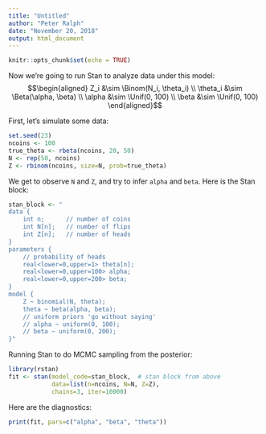 ```yaml
---
title: "Untitled"
author: "Peter Ralph"
date: "November 20, 2018"
output: html_document
---
```


```r
knitr::opts_chunk$set(echo = TRUE)
```

Now we're going to run Stan to analyze data under this model:
$$\begin{aligned}
    Z_i &\sim \Binom(N_i, \theta_i) \\
    \theta_i &\sim \Beta(\alpha, \beta) \\
    \alpha &\sim \Unif(0, 100) \\
    \beta &\sim \Unif(0, 100)
\end{aligned}$$


First, let's simulate some data:
```r
set.seed(23)
ncoins <- 100
true_theta <- rbeta(ncoins, 20, 50)
N <- rep(50, ncoins)
Z <- rbinom(ncoins, size=N, prob=true_theta)
```

We get to observe `N` and `Z`, and try to infer `alpha` and `beta`.
Here is the Stan block:
```r
stan_block <- "
data {
    int n;      // number of coins
    int N[n];   // number of flips
    int Z[n];   // number of heads
}
parameters {
    // probability of heads
    real<lower=0,upper=1> theta[n];
    real<lower=0,upper=100> alpha;
    real<lower=0,upper=200> beta;
}
model {
    Z ~ binomial(N, theta);
    theta ~ beta(alpha, beta);
    // uniform priors 'go without saying'
    // alpha ~ uniform(0, 100);
    // beta ~ uniform(0, 200);
}"
```

Running Stan to do MCMC sampling from the posterior:
```r
library(rstan)
fit <- stan(model_code=stan_block,  # stan block from above
            data=list(n=ncoins, N=N, Z=Z),
            chains=3, iter=10000)
```

Here are the diagnostics:
```r
print(fit, pars=c("alpha", "beta", "theta"))
```

